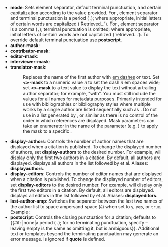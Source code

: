 * <span id="csdoc_display"></span><b id="csdoc_mode">mode</b>: Sets element separator, default terminal punctuation, and certain capitalization according to the value provided.  For {{para|mode|cs1}}, element separator and terminal punctuation is a period (<code>.</code>); where appropriate, initial letters of certain words are capitalized ('Retrieved...').  For {{para|mode|cs2}}, element separator is a comma (<code>,</code>); terminal punctuation is omitted; where appropriate, initial letters of certain words are not capitalized ('retrieved...'). To override default terminal punctuation use '''postscript'''.
* <b id="csdoc_author-mask">author-mask</b>:
* <b id="csdoc_contributor-mask">contributor-mask</b>:
* <b id="csdoc_editor-mask">editor-mask</b>:
* <b id="csdoc_interviewer-mask">interviewer-mask</b>:
* <b id="csdoc_translator-mask">translator-mask</b>:
*: Replaces the name of the first author with [[dash#Em dash|em dashes]] or text. Set '''&lt;{{var|name}}>-mask''' to a numeric value ''n'' to set the dash ''n'' em spaces wide; set '''&lt;{{var|name}}>-mask''' to a text value to display the text without a trailing author separator; for example, "with". You must still include the values for all names for metadata purposes. Primarily intended for use with bibliographies or bibliography styles where multiple works by a single author are listed sequentially such as {{sfnote|lc=y}}. Do not use in a list generated by {{tlx|reflist}}, {{tag|references|s}} or similar as there is no control of the order in which references are displayed. Mask parameters can take an enumerator in the name of the parameter (e.g. {{para|author{{var|n}}-mask}}) to apply the mask to a specific {{var|name}}.
* <b id="csdoc_display-authors"><span id="csdoc_displayauthors"></span>display-authors</b>: Controls the number of author names that are displayed when a citation is published. To change the displayed number of authors, set '''display-authors''' to the desired number. For example, {{para|display-authors|2}} will display only the first two authors in a citation. By default, all authors are displayed. {{para|display-authors|etal}} displays all authors in the list followed by et al. Aliases: '''displayauthors'''.
* <b id="csdoc_display-editors"><span id="csdoc_displayeditors"></span>display-editors</b>: Controls the number of editor names that are displayed when a citation is published. To change the displayed number of editors, set '''display-editors''' to the desired number. For example, {{para|display-editors|2}} will display only the first two editors in a citation. By default, all editors are displayed. {{para|display-editors|etal}} displays all editors in the list followed by et al. Aliases: '''displayeditors'''.
* <b id="csdoc_lastauthoramp">last-author-amp</b>: Switches the separator between the last two names of the author list to space ampersand space (<code> & </code>) when set to <code>y</code>, <code>yes</code>, or <code>true</code>. Example: {{para|last-author-amp|yes}}
* <b id="csdoc_postscript">postscript</b>: Controls the closing punctuation for a citation; defaults to {{#if: {{{cs2|}}}|none|a period (<code>.</code>); for no terminating punctuation, specify {{para|postscript|none}} – leaving {{para|postscript}} empty is the same as omitting it, but is ambiguous}}. Additional text or templates beyond the terminating punctuation may generate an error message. {{para|postscript}} is ignored if '''quote''' is defined.
